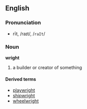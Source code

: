 ==English==
===Pronunciation===
*rīt, /raɪt/, /<tt>raIt</tt>/

===Noun===
'''wright'''

# a builder or creator of something

====Derived terms====
*[[playwright]]
*[[shipwright]]
*[[wheelwright]]